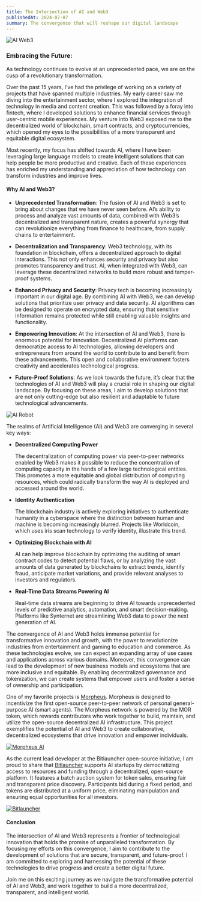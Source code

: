 ```yaml
---
title: The Intersection of AI and Web3
publishedAt: 2024-07-07
summary: The convergence that will reshape our digital landscape
---
```


![AI Web3](/images/2024/07/ai-robot.webp)

### Embracing the Future: 

As technology continues to evolve at an unprecedented pace, we are on the cusp of a revolutionary transformation. 

Over the past 15 years, I’ve had the privilege of working on a variety of projects that have spanned multiple industries. My early career saw me diving into the entertainment sector, where I explored the integration of technology in media and content creation. This was followed by a foray into fintech, where I developed solutions to enhance financial services through user-centric mobile experiences. My venture into Web3 exposed me to the decentralized world of blockchain, smart contracts, and cryptocurrencies, which opened my eyes to the possibilities of a more transparent and equitable digital ecosystem.

Most recently, my focus has shifted towards AI, where I have been leveraging large language models to create intelligent solutions that can help people be more productive and creative. Each of these experiences has enriched my understanding and appreciation of how technology can transform industries and improve lives.

#### Why AI and Web3?

- **Unprecedented Transformation**: The fusion of AI and Web3 is set to bring about changes that we have never seen before. AI’s ability to process and analyze vast amounts of data, combined with Web3’s decentralized and transparent nature, creates a powerful synergy that can revolutionize everything from finance to healthcare, from supply chains to entertainment.

- **Decentralization and Transparency**: Web3 technology, with its foundation in blockchain, offers a decentralized approach to digital interactions. This not only enhances security and privacy but also promotes transparency and trust. AI, when integrated with Web3, can leverage these decentralized networks to build more robust and tamper-proof systems. 

- **Enhanced Privacy and Security**: Privacy tech is becoming increasingly important in our digital age. By combining AI with Web3, we can develop solutions that prioritize user privacy and data security. AI algorithms can be designed to operate on encrypted data, ensuring that sensitive information remains protected while still enabling valuable insights and functionality.

- **Empowering Innovation**: At the intersection of AI and Web3, there is enormous potential for innovation. Decentralized AI platforms can democratize access to AI technologies, allowing developers and entrepreneurs from around the world to contribute to and benefit from these advancements. This open and collaborative environment fosters creativity and accelerates technological progress.

- **Future-Proof Solutions**: As we look towards the future, it’s clear that the technologies of AI and Web3 will play a crucial role in shaping our digital landscape. By focusing on these areas, I aim to develop solutions that are not only cutting-edge but also resilient and adaptable to future technological advancements.


![AI Robot](/images/2024/07/ai-robot-web3.webp)

The realms of Artificial Intelligence (AI) and Web3 are converging in several key ways:

- **Decentralized Computing Power**

  The decentralization of computing power via peer-to-peer networks enabled by Web3 makes it possible to reduce the concentration of computing capacity in the hands of a few large technological entities. This promotes a more equitable and global distribution of computing resources, which could radically transform the way AI is deployed and accessed around the world.

- **Identity Authentication**

  The blockchain industry is actively exploring initiatives to authenticate humanity in a cyberspace where the distinction between human and machine is becoming increasingly blurred. Projects like Worldcoin, which uses iris scan technology to verify identity, illustrate this trend.

- **Optimizing Blockchain with AI**

  AI can help improve blockchain by optimizing the auditing of smart contract codes to detect potential flaws, or by analyzing the vast amounts of data generated by blockchains to extract trends, identify fraud, anticipate market variations, and provide relevant analyses to investors and regulators.

- **Real-Time Data Streams Powering AI**

  Real-time data streams are beginning to drive AI towards unprecedented levels of predictive analytics, automation, and smart decision-making. Platforms like Synternet are streamlining Web3 data to power the next generation of AI.


The convergence of AI and Web3 holds immense potential for transformative innovation and growth, with the power to revolutionize industries from entertainment and gaming to education and commerce. As these technologies evolve, we can expect an expanding array of use cases and applications across various domains. Moreover, this convergence can lead to the development of new business models and ecosystems that are more inclusive and equitable. By enabling decentralized governance and tokenization, we can create systems that empower users and foster a sense of ownership and participation.


One of my favorite projects is [Morpheus](https://mor.org/about). Morpheus is designed to incentivize the first open-source peer-to-peer network of personal general-purpose AI (smart agents). The Morpheus network is powered by the MOR token, which rewards contributors who work together to build, maintain, and utilize the open-source decentralized AI infrastructure. This project exemplifies the potential of AI and Web3 to create collaborative, decentralized ecosystems that drive innovation and empower individuals.

[![Morpheus AI](/images/2024/07/morpheus.png)](https://mor.org)

As the current lead developer at the Bitlauncher open-source initiative, I am proud to share that [Bitlauncher](https://bitlauncher.ai/) supports AI startups by democratizing access to resources and funding through a decentralized, open-source platform. It features a batch auction system for token sales, ensuring fair and transparent price discovery. Participants bid during a fixed period, and tokens are distributed at a uniform price, eliminating manipulation and ensuring equal opportunities for all investors.

[![Bitlauncher](/images/work/bitlauncher.png)](https://bitlauncher.ai)

#### Conclusion

The intersection of AI and Web3 represents a frontier of technological innovation that holds the promise of unparalleled transformation. By focusing my efforts on this convergence, I aim to contribute to the development of solutions that are secure, transparent, and future-proof. I am committed to exploring and harnessing the potential of these technologies to drive progress and create a better digital future.

Join me on this exciting journey as we navigate the transformative potential of AI and Web3, and work together to build a more decentralized, transparent, and intelligent world.